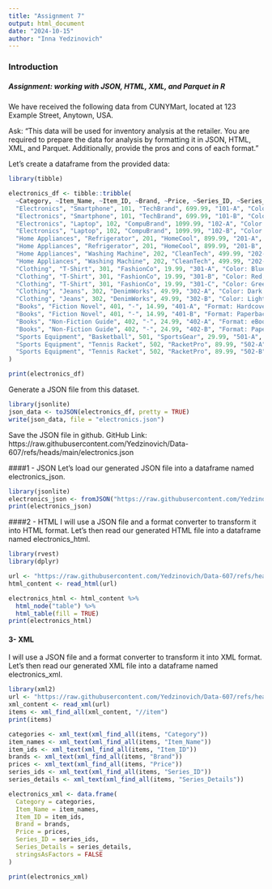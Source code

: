```yaml
---
title: "Assignment 7"
output: html_document
date: "2024-10-15"
author: "Inna Yedzinovich"
---
```


### Introduction
##### Assignment: working with JSON, HTML, XML, and Parquet in R 

We have received the following data from CUNYMart, located at 123 Example Street,
Anytown, USA.

Ask: "This data will be used for inventory analysis at the retailer. You are required to prepare the data
for analysis by formatting it in JSON, HTML, XML, and Parquet. Additionally, provide the pros
and cons of each format."

Let’s create a dataframe from the provided data:

```r
library(tibble)

electronics_df <- tibble::tribble(
  ~Category, ~Item_Name, ~Item_ID, ~Brand, ~Price, ~Series_ID, ~Series_Details,
  "Electronics", "Smartphone", 101, "TechBrand", 699.99, "101-A", "Color: Black, Storage: 64GB",
  "Electronics", "Smartphone", 101, "TechBrand", 699.99, "101-B", "Color: White, Storage: 128GB",
  "Electronics", "Laptop", 102, "CompuBrand", 1099.99, "102-A", "Color: Silver, Storage: 256GB",
  "Electronics", "Laptop", 102, "CompuBrand", 1099.99, "102-B", "Color: Space Gray, Storage: 512GB",
  "Home Appliances", "Refrigerator", 201, "HomeCool", 899.99, "201-A", "Color: Stainless Steel, Capacity: 20 cu ft",
  "Home Appliances", "Refrigerator", 201, "HomeCool", 899.99, "201-B", "Color: White, Capacity: 18 cu ft",
  "Home Appliances", "Washing Machine", 202, "CleanTech", 499.99, "202-A", "Type: Front Load, Capacity: 4.5 cu ft",
  "Home Appliances", "Washing Machine", 202, "CleanTech", 499.99, "202-B", "Type: Top Load, Capacity: 5.0 cu ft",
  "Clothing", "T-Shirt", 301, "FashionCo", 19.99, "301-A", "Color: Blue, Size: S",
  "Clothing", "T-Shirt", 301, "FashionCo", 19.99, "301-B", "Color: Red, Size: M",
  "Clothing", "T-Shirt", 301, "FashionCo", 19.99, "301-C", "Color: Green, Size: L",
  "Clothing", "Jeans", 302, "DenimWorks", 49.99, "302-A", "Color: Dark Blue, Size: 32",
  "Clothing", "Jeans", 302, "DenimWorks", 49.99, "302-B", "Color: Light Blue, Size: 34",
  "Books", "Fiction Novel", 401, "-", 14.99, "401-A", "Format: Hardcover, Language: English",
  "Books", "Fiction Novel", 401, "-", 14.99, "401-B", "Format: Paperback, Language: Spanish",
  "Books", "Non-Fiction Guide", 402, "-", 24.99, "402-A", "Format: eBook, Language: English",
  "Books", "Non-Fiction Guide", 402, "-", 24.99, "402-B", "Format: Paperback, Language: French",
  "Sports Equipment", "Basketball", 501, "SportsGear", 29.99, "501-A", "Size: Size 7, Color: Orange",
  "Sports Equipment", "Tennis Racket", 502, "RacketPro", 89.99, "502-A", "Material: Graphite, Color: Black",
  "Sports Equipment", "Tennis Racket", 502, "RacketPro", 89.99, "502-B", "Material: Aluminum, Color: Silver"
)

print(electronics_df)
```

Generate a JSON file from this dataset.

```r
library(jsonlite)
json_data <- toJSON(electronics_df, pretty = TRUE)
write(json_data, file = "electronics.json")
```

Save the JSON file in github. 
GitHub Link: https://raw.githubusercontent.com/Yedzinovich/Data-607/refs/heads/main/electronics.json

####1 - JSON
Let’s load our generated JSON file into a dataframe named electronics_json.

```r
library(jsonlite)
electronics_json <- fromJSON("https://raw.githubusercontent.com/Yedzinovich/Data-607/refs/heads/main/electronics.json")
print(electronics_json)
```

####2 - HTML
I will use a JSON file and a format converter to transform it into HTML format. Let’s then read our generated HTML file into a dataframe named electronics_html. 

```r
library(rvest)
library(dplyr)

url <- "https://raw.githubusercontent.com/Yedzinovich/Data-607/refs/heads/main/electronics_html.html"
html_content <- read_html(url)

electronics_html <- html_content %>%
  html_node("table") %>%
  html_table(fill = TRUE)
print(electronics_html)
```

#### 3- XML
I will use a JSON file and a format converter to transform it into XML format. Let’s then read our generated XML file into a dataframe named electronics_xml. 

```r
library(xml2)
url <- "https://raw.githubusercontent.com/Yedzinovich/Data-607/refs/heads/main/electronics_xml.xml"
xml_content <- read_xml(url)
items <- xml_find_all(xml_content, "//item")
print(items)

categories <- xml_text(xml_find_all(items, "Category"))
item_names <- xml_text(xml_find_all(items, "Item_Name"))
item_ids <- xml_text(xml_find_all(items, "Item_ID"))
brands <- xml_text(xml_find_all(items, "Brand"))
prices <- xml_text(xml_find_all(items, "Price"))
series_ids <- xml_text(xml_find_all(items, "Series_ID"))
series_details <- xml_text(xml_find_all(items, "Series_Details"))

electronics_xml <- data.frame(
  Category = categories,
  Item_Name = item_names,
  Item_ID = item_ids,
  Brand = brands,
  Price = prices,
  Series_ID = series_ids,
  Series_Details = series_details,
  stringsAsFactors = FALSE
)

print(electronics_xml)
```

